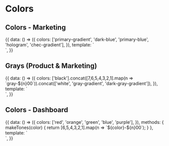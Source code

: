 
<Meta title="Styles/Colors" />

# Colors

## Colors - Marketing
<Preview>
  <Story name="Colors - Marketing">
    {{
      data: () => ({
        colors: ['primary-gradient', 'dark-blue', 'primary-blue', 'hologram', 'chec-gradient'],
      }),
      template: `
        <div class="py-16 flex justify-center space-x-2">
          <div
            v-for="color in colors"
            v-tooltip.bottom="\`bg-\${color}\`"
            :class="\`w-16 h-12 rounded bg-\${color} border border-gray-300\`"
          />
        </div>
      `,
    }}
  </Story>
</Preview>

## Grays (Product & Marketing)
<Preview>
  <Story name="Grays (Product & Marketing)">
    {{
      data: () => ({
        colors: ['black'].concat([7,6,5,4,3,2,1].map(n => `gray-${n}00`)).concat(['white', 'gray-gradient', 'dark-gray-gradient']),
      }),
      template: `
        <div class="py-16 flex justify-center space-x-2">
          <div
            v-for="color in colors"
            v-tooltip.bottom="\`bg-\${color}\`"
            :class="\`w-16 h-12 rounded bg-\${color} border border-gray-300\`"
          />
        </div>
      `,
    }}
  </Story>
</Preview>

## Colors - Dashboard
<Preview>
  <Story name="Colors - Dashboard">
    {{
      data: () => ({
        colors: ['red', 'orange', 'green', 'blue', 'purple'],
      }),
      methods: {
        makeTones(color) {
          return [6,5,4,3,2,1].map(n => `${color}-${n}00`);
        }
      },
      template: `
        <div class="py-16 space-y-2">
          <div v-for="color in colors" class="flex justify-center space-x-2">
            <div
              v-for="tone in makeTones(color)"
              v-tooltip.bottom="\`bg-\${tone}\`"
              :class="\`w-16 h-12 rounded bg-\${tone} border border-gray-300\`"
            />
          </div>
        </div>
      `,
    }}
  </Story>
</Preview>
